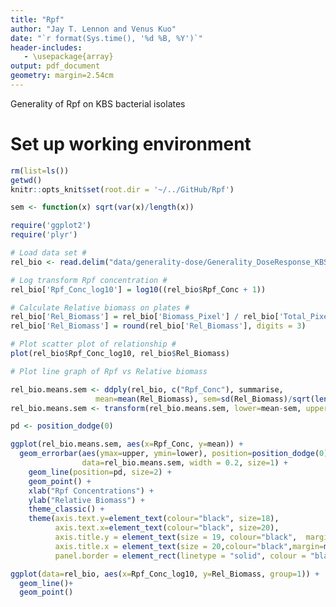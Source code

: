 ```yaml
---
title: "Rpf"
author: "Jay T. Lennon and Venus Kuo"
date: "`r format(Sys.time(), '%d %B, %Y')`"
header-includes:
   - \usepackage{array}
output: pdf_document
geometry: margin=2.54cm
---
```


Generality of Rpf on KBS bacterial isolates

# Set up working environment

```r
rm(list=ls())
getwd()
knitr::opts_knit$set(root.dir = '~/../GitHub/Rpf') 

sem <- function(x) sqrt(var(x)/length(x))
```


```r
require('ggplot2')
require('plyr')

# Load data set # 
rel_bio <- read.delim("data/generality-dose/Generality_DoseResponse_KBS0714_pixel.txt", sep = ",", header = TRUE)

# Log transform Rpf concentration # 
rel_bio['Rpf_Conc_log10'] = log10((rel_bio$Rpf_Conc + 1))

# Calculate Relative biomass on plates # 
rel_bio['Rel_Biomass'] = rel_bio['Biomass_Pixel'] / rel_bio['Total_Pixel']
rel_bio['Rel_Biomass'] = round(rel_bio['Rel_Biomass'], digits = 3)

# Plot scatter plot of relationship # 
plot(rel_bio$Rpf_Conc_log10, rel_bio$Rel_Biomass)

# Plot line graph of Rpf vs Relative biomass 

rel_bio.means.sem <- ddply(rel_bio, c("Rpf_Conc"), summarise,
                   mean=mean(Rel_Biomass), sem=sd(Rel_Biomass)/sqrt(length(Rel_Biomass)))
rel_bio.means.sem <- transform(rel_bio.means.sem, lower=mean-sem, upper=mean+sem)

pd <- position_dodge(0)

ggplot(rel_bio.means.sem, aes(x=Rpf_Conc, y=mean)) + 
  geom_errorbar(aes(ymax=upper, ymin=lower), position=position_dodge(0), 
                data=rel_bio.means.sem, width = 0.2, size=1) +
    geom_line(position=pd, size=2) +
    geom_point() +
    xlab("Rpf Concentrations") +
    ylab("Relative Biomass") +
    theme_classic() +
    theme(axis.text.y=element_text(colour="black", size=18),
          axis.text.x=element_text(colour="black", size=20),
          axis.title.y = element_text(size = 19, colour="black",  margin = margin(0,10,0,0)),
          axis.title.x = element_text(size = 20,colour="black",margin=margin(15,10,0,10)),
          panel.border = element_rect(linetype = "solid", colour = "black", size=2, fill=NA))

ggplot(data=rel_bio, aes(x=Rpf_Conc_log10, y=Rel_Biomass, group=1)) +
  geom_line()+
  geom_point()
```









